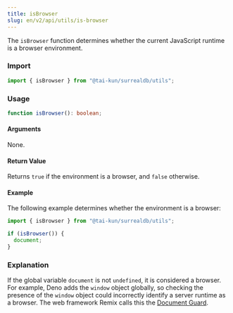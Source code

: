 ```yaml
---
title: isBrowser
slug: en/v2/api/utils/is-browser
---
```


The `isBrowser` function determines whether the current JavaScript runtime is a browser environment.

### Import

```ts
import { isBrowser } from "@tai-kun/surrealdb/utils";
```

### Usage

```ts
function isBrowser(): boolean;
```

#### Arguments

None.

#### Return Value

Returns `true` if the environment is a browser, and `false` otherwise.

#### Example

The following example determines whether the environment is a browser:

```ts
import { isBrowser } from "@tai-kun/surrealdb/utils";

if (isBrowser()) {
  document;
}
```

### Explanation

If the global variable `document` is not `undefined`, it is considered a browser. For example, Deno adds the `window` object globally, so checking the presence of the `window` object could incorrectly identify a server runtime as a browser. The web framework Remix calls this the [Document Guard](https://remix.run/docs/en/main/guides/constraints#document-guard).

